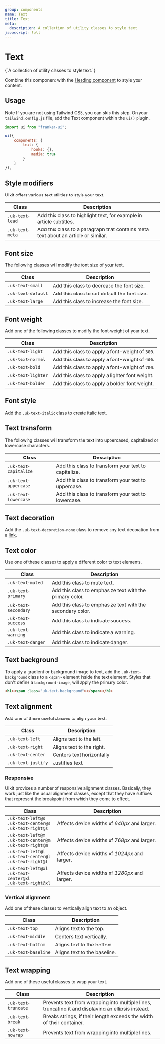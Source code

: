 ```yaml
---
group: components
name: Text
title: Text
meta:
  description: A collection of utility classes to style text.
javascript: full
---
```



# Text

<p class="uk-text-lead uk-paragraph">{`A collection of utility classes to style text.`}</p>

Combine this component with the [Heading component](/docs/heading) to style your content.

## Usage

<span class="uk-label uk-label-primary">Note</span> If you are not using Tailwind
CSS, you can skip this step. On your `tailwind.config.js` file, add the Text component
within the `ui()` plugin.

```javascript
import ui from "franken-ui";

ui({
    components: {
        text: {
            hooks: {},
            media: true
        }
    }
}),
```

## Style modifiers

UIkit offers various text utilities to style your text.

| Class           | Description                                                                                                          |
| --------------- | -------------------------------------------------------------------------------------------------------------------- |
| `.uk-text-lead` | <span class="uk-text-lead">Add this class to highlight text, for example in article subtitles.</span>                |
| `.uk-text-meta` | <span class="uk-text-meta">Add this class to a paragraph that contains meta text about an article or similar.</span> |

## Font size

The following classes will modify the font size of your text.

| Class              | Description                                                                       |
| ------------------ | --------------------------------------------------------------------------------- |
| `.uk-text-small`   | <span class="uk-text-small">Add this class to decrease the font size.</span>      |
| `.uk-text-default` | <span class="uk-text-default">Add this class to set default the font size.</span> |
| `.uk-text-large`   | <span class="uk-text-large">Add this class to increase the font size.</span>      |

## Font weight

Add one of the following classes to modify the font-weight of your text.

| Class              | Description                                                                         |
| ------------------ | ----------------------------------------------------------------------------------- |
| `.uk-text-light`   | <span class="uk-text-light">Add this class to apply a font-weight of `300`.</span>  |
| `.uk-text-normal`  | <span class="uk-text-normal">Add this class to apply a font-weight of `400`.</span> |
| `.uk-text-bold`    | <span class="uk-text-bold">Add this class to apply a font-weight of `700`.</span>   |
| `.uk-text-lighter` | <span class="uk-text-lighter">Add this class to apply a lighter font weight.</span> |
| `.uk-text-bolder`  | <span class="uk-text-bolder">Add this class to apply a bolder font weight.</span>   |

## Font style

Add the `.uk-text-italic` class to create <span class="uk-text-italic">italic text</span>.

## Text transform

The following classes will transform the text into uppercased, capitalized or lowercase characters.

| Class                 | Description                                                                                  |
| --------------------- | -------------------------------------------------------------------------------------------- |
| `.uk-text-capitalize` | <span class="uk-text-capitalize">Add this class to transform your text to capitalize.</span> |
| `.uk-text-uppercase`  | <span class="uk-text-uppercase">Add this class to transform your text to uppercase.</span>   |
| `.uk-text-lowercase`  | <span class="uk-text-lowercase">Add this class to transform your text to lowercase.</span>   |

## Text decoration

Add the `.uk-text-decoration-none` class to remove any text decoration from a <a class="uk-text-decoration-none" href>link</a>.

## Text color

Use one of these classes to apply a different color to text elements.

| Class                | Description                                                                                       |
| -------------------- | ------------------------------------------------------------------------------------------------- |
| `.uk-text-muted`     | <span class="uk-text-muted">Add this class to mute text.</span>                                   |
| `.uk-text-primary`   | <span class="uk-text-primary">Add this class to emphasize text with the primary color.</span>     |
| `.uk-text-secondary` | <span class="uk-text-secondary">Add this class to emphasize text with the secondary color.</span> |
| `.uk-text-success`   | <span class="uk-text-success">Add this class to indicate success.</span>                          |
| `.uk-text-warning`   | <span class="uk-text-warning">Add this class to indicate a warning.</span>                        |
| `.uk-text-danger`    | <span class="uk-text-danger">Add this class to indicate danger.</span>                            |

## Text background

To apply a gradient or background image to text, add the `.uk-text-background` class to a `<span>` element inside the text element. Styles that don't define a `background-image`, will apply the primary color.

```html
<h1><span class="uk-text-background"></span></h1>
```

## Text alignment

Add one of these useful classes to align your text.

| Class              | Description                |
| ------------------ | -------------------------- |
| `.uk-text-left`    | Aligns text to the left.   |
| `.uk-text-right`   | Aligns text to the right.  |
| `.uk-text-center`  | Centers text horizontally. |
| `.uk-text-justify` | Justifies text.            |

<Example component="text" index={0} />

### Responsive

UIkit provides a number of responsive alignment classes. Basically, they work just like the usual alignment classes, except that they have suffixes that represent the breakpoint from which they come to effect.

| Class                                                                   | Description                                   |
| ----------------------------------------------------------------------- | --------------------------------------------- |
| `.uk-text-left@s`<br /> `.uk-text-center@s`<br /> `.uk-text-right@s`    | Affects device widths of _640px_ and larger.  |
| `.uk-text-left@m`<br /> `.uk-text-center@m`<br /> `.uk-text-right@m`    | Affects device widths of _768px_ and larger.  |
| `.uk-text-left@l`<br /> `.uk-text-center@l`<br /> `.uk-text-right@l`    | Affects device widths of _1024px_ and larger. |
| `.uk-text-left@xl`<br /> `.uk-text-center@xl`<br /> `.uk-text-right@xl` | Affects device widths of _1280px_ and larger. |

<Example component="text" index={1} />

### Vertical alignment

Add one of these classes to vertically align text to an object.

| Class               | Description                  |
| ------------------- | ---------------------------- |
| `.uk-text-top`      | Aligns text to the top.      |
| `.uk-text-middle`   | Centers text vertically.     |
| `.uk-text-bottom`   | Aligns text to the bottom.   |
| `.uk-text-baseline` | Aligns text to the baseline. |

<Example component="text" index={2} />

## Text wrapping

Add one of these useful classes to wrap your text.

| Class               | Description                                                                                        |
| ------------------- | -------------------------------------------------------------------------------------------------- |
| `.uk-text-truncate` | Prevents text from wrapping into multiple lines, truncating it and displaying an ellipsis instead. |
| `.uk-text-break`    | Breaks strings, if their length exceeds the width of their container.                              |
| `.uk-text-nowrap`   | Prevents text from wrapping into multiple lines.                                                   |

<Example component="text" index={3} />
